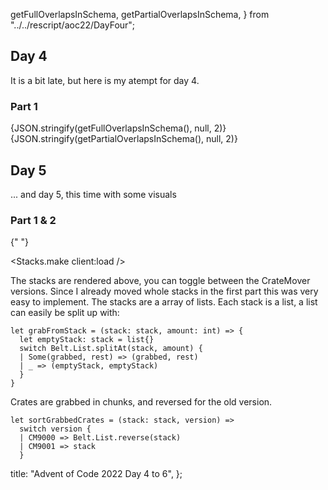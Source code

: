   getFullOverlapsInSchema,
  getPartialOverlapsInSchema,
} from "../../rescript/aoc22/DayFour";

## Day 4

It is a bit late, but here is my atempt for day 4.

### Part 1

<Spoiler summaryContent="Spoiler: sollution">
  {JSON.stringify(getFullOverlapsInSchema(), null, 2)}
  <br />
  {JSON.stringify(getPartialOverlapsInSchema(), null, 2)}
</Spoiler>

## Day 5

... and day 5, this time with some visuals

### Part 1 & 2

{" "}

<Stacks.make client:load />

The stacks are rendered above, you can toggle between the CrateMover versions. Since I already
moved whole stacks in the first part this was very easy to implement. The stacks are a array of lists.
Each stack is a list, a list can easily be split up with:

```rescript
let grabFromStack = (stack: stack, amount: int) => {
  let emptyStack: stack = list{}
  switch Belt.List.splitAt(stack, amount) {
  | Some(grabbed, rest) => (grabbed, rest)
  | _ => (emptyStack, emptyStack)
  }
}
```

Crates are grabbed in chunks, and reversed for the old version.

```rescript
let sortGrabbedCrates = (stack: stack, version) =>
  switch version {
  | CM9000 => Belt.List.reverse(stack)
  | CM9001 => stack
  }
```

  title: "Advent of Code 2022 Day 4 to 6",
};
